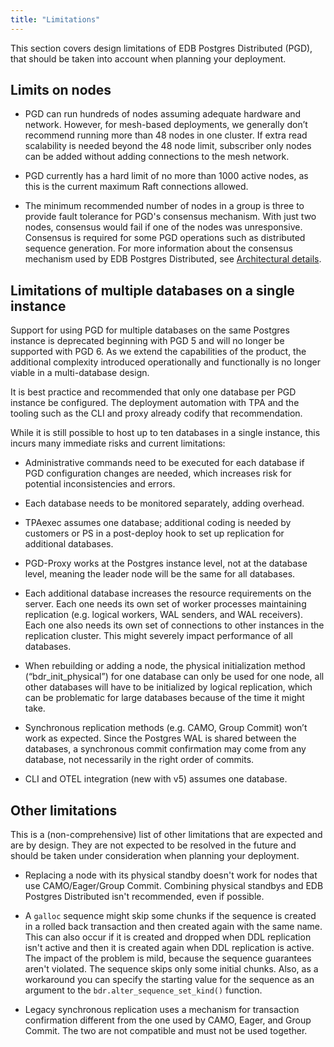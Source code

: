 ```yaml
---
title: "Limitations"
---
```


This section covers design limitations of EDB Postgres Distributed (PGD), that should be taken into account when planning your deployment.

## Limits on nodes

- PGD can run hundreds of nodes assuming adequate hardware and network. However, for mesh-based deployments, we generally don’t recommend running more than 48 nodes in one cluster. If extra read scalability is needed beyond the 48 node limit, subscriber only nodes can be added without adding connections to the mesh network.

- PGD currently has a hard limit of no more than 1000 active nodes, as this is the current maximum Raft connections allowed.

- The minimum recommended number of nodes in a group is three to provide fault tolerance for PGD's consensus mechanism. With just two nodes, consensus would fail if one of the nodes was unresponsive. Consensus is required for some PGD operations such as distributed sequence generation. For more information about the consensus mechanism used by EDB Postgres Distributed, see [Architectural details](../architectures/#architecture-details).

## Limitations of multiple databases on a single instance

Support for using PGD for multiple databases on the same Postgres instance is deprecated beginning with PGD 5 and will no longer be supported with PGD 6. As we extend the capabilities of the product, the additional complexity introduced operationally and functionally is no longer viable in a multi-database design.

It is best practice and recommended that only one database per PGD instance be configured. The deployment automation with TPA and the tooling such as the CLI and proxy already codify that recommendation. 

While it is still possible to host up to ten databases in a single instance, this incurs many immediate risks and current limitations:

- Administrative commands need to be executed for each database if PGD configuration changes are needed, which increases risk for potential inconsistencies and errors.

- Each database needs to be monitored separately, adding overhead.

- TPAexec assumes one database; additional coding is needed by customers or PS in a post-deploy hook to set up replication for additional databases.

- PGD-Proxy works at the Postgres instance level, not at the database level, meaning the leader node will be the same for all databases.

- Each additional database increases the resource requirements on the server. Each one needs its own set of worker processes maintaining replication (e.g.  logical workers, WAL senders, and WAL receivers). Each one also needs its own set of connections to other instances in the replication cluster. This might severely impact performance of all databases.

- When rebuilding or adding a node, the physical initialization method (“bdr_init_physical”) for one database can only be used for one node, all other databases will have to be initialized by logical replication, which can be problematic for large databases because of the time it might take.

- Synchronous replication methods (e.g. CAMO, Group Commit) won’t work as expected. Since the Postgres WAL is shared between the databases, a synchronous commit confirmation may come from any database, not necessarily in the right order of commits.

- CLI and OTEL integration (new with v5) assumes one database. 


## Other limitations

This is a (non-comprehensive) list of other limitations that are expected and are by design. They are not expected to be resolved in the future and should be taken under consideration when planning your deployment.

-   Replacing a node with its physical standby doesn't work for nodes that use CAMO/Eager/Group Commit. Combining physical standbys and EDB Postgres Distributed isn't recommended, even if possible.

-   A `galloc` sequence might skip some chunks if the sequence is created in a rolled back transaction and then created again with the same name. This can also occur if it is created and dropped when DDL replication isn't active and then it is created again when DDL replication is active. The impact of the problem is mild, because the sequence guarantees aren't violated. The sequence skips only some initial chunks. Also, as a workaround you can specify the starting value for the sequence as an argument to the `bdr.alter_sequence_set_kind()` function.

-   Legacy synchronous replication uses a mechanism for transaction confirmation different from the one used by CAMO, Eager, and Group Commit. The two are not compatible and must not be used together.
